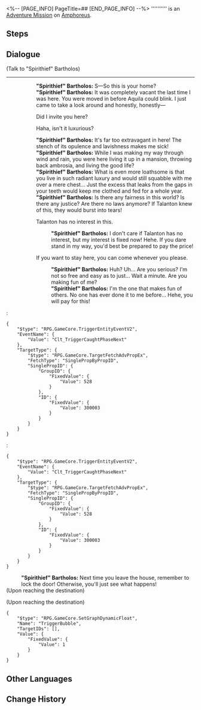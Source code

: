 <%-- [PAGE_INFO]
PageTitle=##
[END_PAGE_INFO] --%>
{{Stub|Dialogue.}}
{{Mission Infobox
|id            = 4015703
|title         = 
|image         = <!--Mission .png-->
|type          = Adventure
|event_name    = 
|chapter       = 
|requirements  = [[Trailblaze Mission]] ''[[Silver Chariot, Away to that Blackened Land]]'' completed
|summary       = <!--official mission summary from Fate's Atlas-->
|characters    = "Spirithief" Bartholos; Trailblazer
|startLocation = [[Amphoreus]] - [["Eternal Holy City" Okhema]]
|world         = Amphoreus
|area          = "Eternal Holy City" Okhema
|prev          = 
|next          = 
|rewards       = Stellar Jade*40; Celestial Ambrosia*60
}}
'''''''''' is an [[Adventure Mission]] on [[Amphoreus]].

==Steps==


<!--
==Gameplay Notes==

--><!--
==Trial Character==

-->
==Dialogue==
{{Stub Dialogue}}

;(Talk to "Spirithief" Bartholos)
----
::'''"Spirithief" Bartholos:''' S&mdash;So this is your home?
::'''"Spirithief" Bartholos:''' It was completely vacant the last time I was here. You were moved in before Aquila could blink. I just came to take a look around and honestly, honestly&mdash;
::{{DIcon|Arrow}} Did I invite you here?
::{{DIcon|Arrow}} Haha, isn't it luxurious?
::'''"Spirithief" Bartholos:''' It's far too extravagant in here! The stench of its opulence and lavishness makes me sick!
::'''"Spirithief" Bartholos:''' While I was making my way through wind and rain, you were here living it up in a mansion, throwing back ambrosia, and living the good life?
::'''"Spirithief" Bartholos:''' What is even more loathsome is that you live in such radiant luxury and would still squabble with me over a mere chest... Just the excess that leaks from the gaps in your teeth would keep me clothed and fed for a whole year.
::'''"Spirithief" Bartholos:''' Is there any fairness in this world? Is there any justice? Are there no laws anymore? If Talanton knew of this, they would burst into tears!
::{{DIcon|Arrow}} Talanton has no interest in this.
:::'''"Spirithief" Bartholos:''' I don't care if Talanton has no interest, but my interest is fixed now! Hehe. If you dare stand in my way, you'd best be prepared to pay the price!
::{{DIcon|Arrow}} If you want to stay here, you can come whenever you please.
:::'''"Spirithief" Bartholos:''' Huh? Uh... Are you serious? I'm not so free and easy as to just... Wait a minute. Are you making fun of me?
:::'''"Spirithief" Bartholos:''' I'm the one that makes fun of others. No one has ever done it to me before... Hehe, you will pay for this!
:<pre>{
	"$type": "RPG.GameCore.TriggerEntityEventV2",
	"EventName": {
		"Value": "Clt_TriggerCaughtPhaseNext"
	},
	"TargetType": {
		"$type": "RPG.GameCore.TargetFetchAdvPropEx",
		"FetchType": "SinglePropByPropID",
		"SinglePropID": {
			"GroupID": {
				"FixedValue": {
					"Value": 528
				}
			},
			"ID": {
				"FixedValue": {
					"Value": 300003
				}
			}
		}
	}
}</pre>
::<!--0.25-second delay-->
:<pre>{
	"$type": "RPG.GameCore.TriggerEntityEventV2",
	"EventName": {
		"Value": "Clt_TriggerCaughtPhaseNext"
	},
	"TargetType": {
		"$type": "RPG.GameCore.TargetFetchAdvPropEx",
		"FetchType": "SinglePropByPropID",
		"SinglePropID": {
			"GroupID": {
				"FixedValue": {
					"Value": 528
				}
			},
			"ID": {
				"FixedValue": {
					"Value": 300003
				}
			}
		}
	}
}</pre>
::<!--1.75-second delay-->
:'''"Spirithief" Bartholos:''' Next time you leave the house, remember to lock the door! Otherwise, you'll just see what happens!
;(Upon reaching the destination)

;(Upon reaching the destination)
<pre>{
	"$type": "RPG.GameCore.SetGraphDynamicFloat",
	"Name": "TriggerBubble",
	"TargetIDs": [],
	"Value": {
		"FixedValue": {
			"Value": 1
		}
	}
}</pre>
{{Dialogue End}}

==Other Languages==
{{Other Languages
|en   = 
|zhs  = 
|zht  = 
|ja   = 
|ko   = 
|es   = 
|fr   = 
|ru   = 
|th   = 
|vi   = 
|de   = 
|id   = 
|pt   = 
}}

==Change History==
{{Change History|3.0}}
